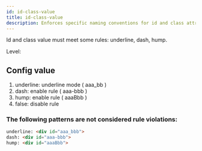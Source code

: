 ```yaml
---
id: id-class-value
title: id-class-value
description: Enforces specific naming conventions for id and class attribute values in HTML elements.
---
```



Id and class value must meet some rules: underline, dash, hump.

Level: <Badge text="Warning" variant="caution" />

## Config value

1. underline: underline mode ( aaa_bb )
2. dash: enable rule ( aaa-bbb )
3. hump: enable rule ( aaaBbb )
4. false: disable rule


### The following patterns are **not** considered rule violations:

```html
underline: <div id="aaa_bbb">
dash: <div id="aaa-bbb">
hump: <div id="aaaBbb">

```
